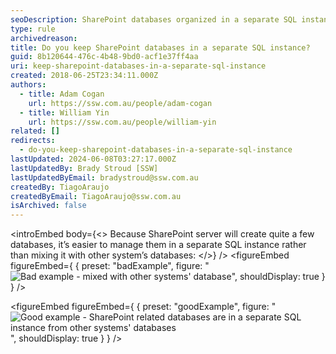 ```yaml
---
seoDescription: SharePoint databases organized in a separate SQL instance for efficient management and scalability.
type: rule
archivedreason:
title: Do you keep SharePoint databases in a separate SQL instance?
guid: 8b120644-476c-4b48-9bd0-acf1e37ff4aa
uri: keep-sharepoint-databases-in-a-separate-sql-instance
created: 2018-06-25T23:34:11.000Z
authors:
  - title: Adam Cogan
    url: https://ssw.com.au/people/adam-cogan
  - title: William Yin
    url: https://ssw.com.au/people/william-yin
related: []
redirects:
  - do-you-keep-sharepoint-databases-in-a-separate-sql-instance
lastUpdated: 2024-06-08T03:27:17.000Z
lastUpdatedBy: Brady Stroud [SSW]
lastUpdatedByEmail: bradystroud@ssw.com.au
createdBy: TiagoAraujo
createdByEmail: TiagoAraujo@ssw.com.au
isArchived: false
---
```


<introEmbed
  body={<>
Because SharePoint server will create quite a few databases, it’s easier to manage them in a separate SQL instance rather than mixing it with other system’s databases:
  </>}
/>
<figureEmbed figureEmbed={ {
  preset: "badExample",
  figure: "![Bad example - mixed with other systems' database](/uploads/rules/keep-sharepoint-databases-in-a-separate-sql-instance/sharepoint-database-bad.png)",
  shouldDisplay: true
} } />


<figureEmbed figureEmbed={ {
  preset: "goodExample",
  figure: "![Good example - SharePoint related databases are in a separate SQL instance from other systems' databases](/uploads/rules/keep-sharepoint-databases-in-a-separate-sql-instance/sharepoint-database-good.png)",
  shouldDisplay: true
} } />
